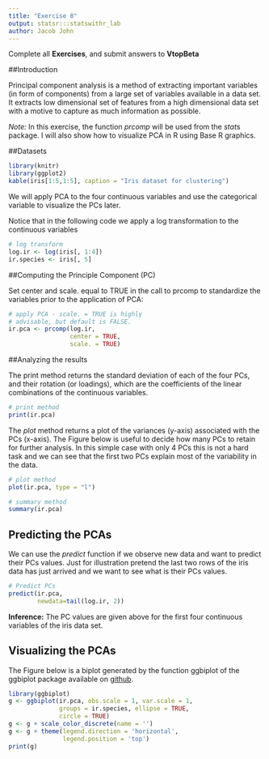 ```yaml
---
title: "Exercise 8"
output: statsr:::statswithr_lab
author: Jacob John
---
```


<div id="instructions">
Complete all **Exercises**, and submit answers to **VtopBeta**
</div>


##Introduction

Principal component analysis is a method of extracting important variables (in form of components) from a large set of variables available in a data set. It extracts low dimensional set of features from a high dimensional data set with a motive to capture as much information as possible.

*Note:* In this exercise, the function *prcomp* will be used from the *stat*s package. I will also show how to visualize PCA in R using Base R graphics.


##Datasets

```r
library(knitr)
library(ggplot2)
kable(iris[1:5,1:5], caption = "Iris dataset for clustering")
```

We will apply PCA to the four continuous variables and use the categorical variable to visualize the PCs later.

Notice that in the following code we apply a log transformation to the continuous variables

```r
# log transform 
log.ir <- log(iris[, 1:4])
ir.species <- iris[, 5]
```


##Computing the Principle Component (PC)

Set center and scale. equal to TRUE in the call to prcomp to standardize the variables prior to the application of PCA:

```r
# apply PCA - scale. = TRUE is highly 
# advisable, but default is FALSE. 
ir.pca <- prcomp(log.ir,
                 center = TRUE,
                 scale. = TRUE) 
```


##Analyzing the results

The print method returns the standard deviation of each of the four PCs, and their rotation (or loadings), which are the coefficients of the linear combinations of the continuous variables.

```r
# print method
print(ir.pca)
```

The *plot* method returns a plot of the variances (y-axis) associated with the PCs (x-axis). The Figure below is useful to decide how many PCs to retain for further analysis. In this simple case with only 4 PCs this is not a hard task and we can see that the first two PCs explain most of the variability in the data.

```r
# plot method
plot(ir.pca, type = "l")

# summary method
summary(ir.pca)
```

## Predicting the PCAs

We can use the *predict* function if we observe new data and want to predict their PCs values. Just for illustration pretend the last two rows of the iris data has just arrived and we want to see what is their PCs values.

```r
# Predict PCs
predict(ir.pca, 
        newdata=tail(log.ir, 2))
```


__Inference:__ The PC values are given above for the first four continuous variables of the iris data set.

## Visualizing the PCAs

The Figure below is a biplot generated by the function ggbiplot of the ggbiplot package available on [github](https://github.com/vqv/ggbiplot).

```r
library(ggbiplot)
g <- ggbiplot(ir.pca, obs.scale = 1, var.scale = 1, 
              groups = ir.species, ellipse = TRUE, 
              circle = TRUE)
g <- g + scale_color_discrete(name = '')
g <- g + theme(legend.direction = 'horizontal', 
               legend.position = 'top')
print(g)

```